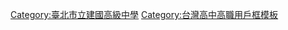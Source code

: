 {{userbox-2
|border-c=#1c2087
|border-s=2

| id1           = 駝客
| id1-c         = #FFFDF2
| id1-s         = 14
| id1-fc        = black

|info=這個用戶是[[臺北市立建國高級中學|<span style="color:white;">'''建國中學'''</span>]]學生、校友或教職人員。<br><span style="color:#c3c3c3">''來個蹦蹦！''</span>
|info-fc=white
|info-a=center
|info-c=#1c2087
|info-s=8

| id2           = [[File:建中紅樓與蔣中正 20211215.jpg|70px]]
| id2-c         = #1c2087
| id2-s         = 14
| id2-fc        = white
| usercategory  = 臺北市立建國高級中學維基人
}}
<noinclude>

[[Category:臺北市立建國高級中學]]
[[Category:台灣高中高職用戶框模板]]
</noinclude>